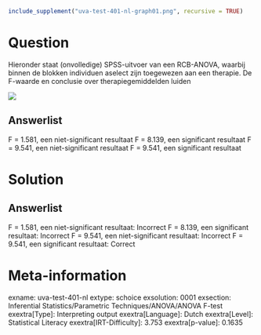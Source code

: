 ```r
include_supplement("uva-test-401-nl-graph01.png", recursive = TRUE)
```

Question
========

Hieronder staat (onvolledige) SPSS-uitvoer van een RCB-ANOVA, waarbij
binnen de blokken individuen aselect zijn toegewezen aan een therapie.
De F-waarde en conclusie over therapiegemiddelden luiden

![](uva-test-401-nl-graph01.png)

Answerlist
----------

F = 1.581, een niet-significant resultaat
F = 8.139, een significant resultaat
F = 9.541, een niet-significant resultaat
F = 9.541, een significant resultaat

Solution
========

Answerlist
----------

F = 1.581, een niet-significant resultaat: Incorrect
F = 8.139, een significant resultaat: Incorrect
F = 9.541, een niet-significant resultaat: Incorrect
F = 9.541, een significant resultaat: Correct

Meta-information
================
exname: uva-test-401-nl
extype: schoice
exsolution: 0001
exsection: Inferential Statistics/Parametric Techniques/ANOVA/ANOVA F-test
exextra[Type]: Interpreting output
exextra[Language]: Dutch
exextra[Level]: Statistical Literacy
exextra[IRT-Difficulty]: 3.753
exextra[p-value]: 0.1635

